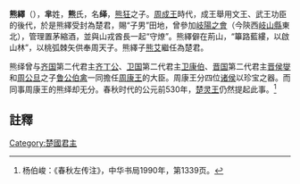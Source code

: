 '''熊繹'''（{{bd|？||？||catIdx=X}}），'''芈'''姓，'''熊'''氏，名'''绎'''，[[熊狂|熊狂]]之子。[[周成王|周成王]]時代，成王舉用文王、武王功臣的後代，於是熊繹受封為楚君，賜“子男”田地，曾參加[[岐陽之會|岐陽之會]]（今陝西[[岐山縣|岐山縣]]東北），管理置茅縮酒，並與山戎酋長一起“守燎”。熊繹僻在荊山，“篳路藍縷，以啟山林”，以桃弧棘矢供奉周天子。熊繹子[[楚熊艾|熊艾]]繼任為楚君。

熊绎曾与[[齐国|齐国]]第二代君主[[齐丁公|齐丁公]]、[[卫国|卫国]]第二代君主[[卫康伯|卫康伯]]、[[晋国|晋国]]第二代君主[[晋侯燮|晋侯燮]]和[[周公旦|周公旦]]之子[[鲁公伯禽|鲁公伯禽]]一同擔任[[周康王|周康王]]的大臣。周康王分四位[[诸侯|诸侯]]以珍宝之器。而同事周康王的熊绎却无分。春秋时代的公元前530年，[[楚灵王|楚灵王]]仍然提起此事。<ref>杨伯峻：《春秋左传注》，中华书局1990年，第1339页。</ref>



{{中国皇帝|父[[熊狂|熊狂]]|子[[熊艾|熊艾]]|[[楚國|楚國君主]]|}}

{{楚國君主}}

==註釋==
<references />

[[Category:楚國君主|Category:楚國君主]]